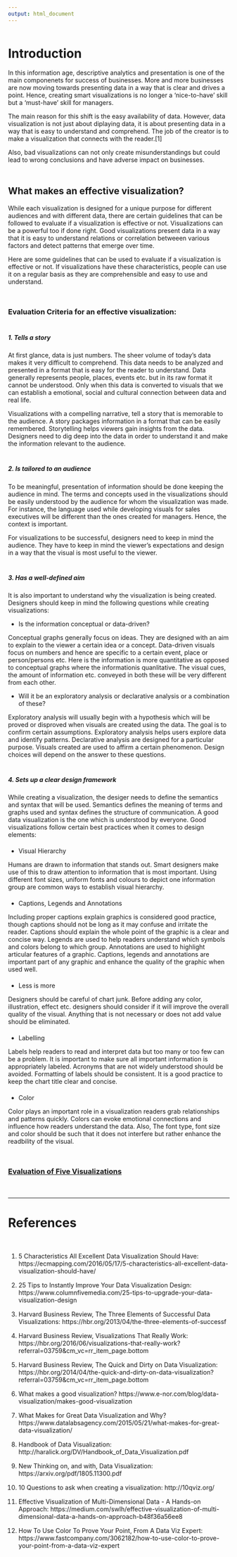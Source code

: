 ```yaml
---
output: html_document
---
```


<div style="margin-bottom:50px;"></div>
# Introduction

In this information age, descriptive analytics and presentation is one of the main componenets for success of businesses. More and more businesses are now moving towards presenting data in a way that is clear and drives a point. Hence, creating smart visualizations is no longer a 'nice-to-have' skill but a 'must-have' skill for managers.

The main reason for this shift is the easy availability of data. However, data visualization is not just about diplaying data, it is about presenting data in a way that is easy to understand and comprehend. The job of the creator is to make a visualization that connects with the reader.[1]

Also, bad visualizations can not only create misunderstandings but could lead to wrong conclusions and have adverse impact on businesses.

<div style="margin-bottom:50px;"></div>
## What makes an effective visualization?

While each visualization is designed for a unique purpose for different audiences and with different data, there are certain guidelines that can be followed to evaluate if a visualization is effective or not. Visualizations can be a powerful too if done right. Good visualizations present data in a way that it is easy to understand relations or correlation betweeen various factors and detect patterns that emerge over time. 

Here are some guidelines that can be used to evaluate if a visualization is effective or not. If visualizations have these characteristics, people can use it on a regular basis as they are comprehensible and easy to use and understand.

<div style="margin-bottom:50px;"></div>
### Evaluation Criteria for an effective visualization:
<div style="margin-bottom:40px;"></div>

##### **1. Tells a story**

At first glance, data is just numbers. The sheer volume of today's data makes it very difficult to comprehend. This data needs to be analyzed and presented in a format that is easy for the reader to understand. Data generally represents people, places, events etc. but in its raw format it cannot be understood. Only when this data is converted to visuals that we can establish a emotional, social and cultural connection between data and real life. 

Visualizations with a compelling narrative, tell a story that is memorable to the audience. A story packages information in a format that can be easily remembered. Storytelling helps viewers gain insights from the data. Designers need to dig deep into the data in order to understand it and make the information relevant to the audience. 

<div style="margin-bottom:40px;"></div>
##### **2. Is tailored to an audience**

To be meaningful, presentation of information should be done keeping the audience in mind. The terms and concepts used in the visualizations should be easily understood by the audience for whom the visualization was made. For instance, the language used while developing visuals for sales executives will be different than the ones created for managers. Hence, the context is important. 

For visualizations to be successful, designers need to keep in mind the audience. They have to keep in mind the viewer's expectations and design in a way that the visual is most useful to the viewer. 

<div style="margin-bottom:40px;"></div>
##### **3. Has a well-defined aim**

It is also important to understand why the visualization is being created. Designers should keep in mind the following questions while creating visualizations: 
  
  * Is the information conceptual or data-driven? 
  
  Conceptual graphs generally focus on ideas. They are designed with an aim to explain to the viewer a certain idea or a concept. Data-driven visuals focus on numbers and hence are specific to a certain event, place or person/persons etc. Here is the information is more quantitative as opposed to conceptual graphs where the informationis quanlitative. The visual cues, the amount of information etc. conveyed in both these will be very different from each other.
  
  * Will it be an exploratory analysis or declarative analysis or a combination of these? 

  Exploratory analysis will usually begin with a hypothesis which will be proved or disproved when visuals are created using the data. The goal is to confirm certain assumptions. Exploratory analysis helps users explore data and identify patterns. Declarative analysis are designed for a particular purpose. Visuals created are used to affirm a certain phenomenon. Design choices will depend on the answer to these questions.

<div style="margin-bottom:40px;"></div>
##### **4. Sets up a clear design framework**
  
  While creating a visualization, the desiger needs to define the semantics and syntax that will be used. Semantics defines the meaning of terms and graphs used and syntax defines the structure of communication. A good data visualization is the one which is understood by everyone. Good visualizations follow certain best practices when it comes to design elements: 

<div style="margin-bottom:20px;"></div>
  * Visual Hierarchy
  
  Humans are drawn to information that stands out. Smart designers make use of this to draw attention to information that is most important. Using different font sizes, uniform fonts and colours to depict one information group are common ways to establish visual hierarchy. 
  
<div style="margin-bottom:20px;"></div>
  * Captions, Legends and Annotations
  
  Including proper captions explain graphics is considered good practice, though captions should not be long as it may confuse and irritate the reader. Captions should explain the whole point of the graphic is a clear and concise way. Legends are used to help readers understand which symbols and colors belong to which group. Annotations are used to highlight articular features of a graphic. Captions, legends and annotations are important part of any graphic and enhance the quality of the graphic when used well.

<div style="margin-bottom:20px;"></div>  
  * Less is more
  
  Designers should be careful of chart junk. Before adding any color, illustration, effect etc. designers should consider if it will improve the overall quality of the visual. Anything that is not necessary or does not add value should be eliminated. 
 
<div style="margin-bottom:20px;"></div> 
  * Labelling
  
  Labels help readers to read and interpret data but too many or too few can be a problem. It is important to make sure all important information is appropriately labeled. Acronyms that are not widely understood should be avoided. Formatting of labels should be consistent. It is a good practice to keep the chart title clear and concise. 
  <div style="margin-bottom:20px;"></div> 
  * Color
  
  Color plays an important role in a visualization readers grab relationships and patterns quickly. Colors can evoke emotional connections and influence how readers understand the data. Also, The font type, font size and color should be such that it does not interfere but rather enhance the readbility of the visual.

<div style="margin-bottom:50px;"></div>

### [Evaluation of Five Visualizations](Visualizations.html)

<div style="margin-bottom:50px;"></div>
***

# References  
<div style="margin-bottom:50px;"></div>

<div id="div1" ></div>
  1. 5 Characteristics All Excellent Data Visualization Should Have:
     https://ecmapping.com/2016/05/17/5-characteristics-all-excellent-data-visualization-should-have/

<div id="div2" style="margin-bottom:15px;"> </div>

  2. 25 Tips to Instantly Improve Your Data Visualization Design: 
     https://www.columnfivemedia.com/25-tips-to-upgrade-your-data-visualization-design

<div id="div3" style="margin-bottom:15px;"> </div>
     
  3. Harvard Business Review, The Three Elements of Successful Data Visualizations: 
     https://hbr.org/2013/04/the-three-elements-of-successf

<div id="div4" style="margin-bottom:15px;"> </div>
     
  4. Harvard Business Review, Visualizations That Really Work: 
     https://hbr.org/2016/06/visualizations-that-really-work?referral=03759&cm_vc=rr_item_page.bottom

<div id="div5" style="margin-bottom:15px;"> </div>
     
  5. Harvard Business Review, The Quick and Dirty on Data Visualization:
     https://hbr.org/2014/04/the-quick-and-dirty-on-data-visualization?referral=03759&cm_vc=rr_item_page.bottom

<div id="div6" style="margin-bottom:15px;"> </div>
     
  6. What makes a good visualization?
     https://www.e-nor.com/blog/data-visualization/makes-good-visualization

<div id="div7" style="margin-bottom:15px;"> </div>
     
  7. What Makes for Great Data Visualization and Why?
     https://www.datalabsagency.com/2015/05/21/what-makes-for-great-data-visualization/

<div id="div8" style="margin-bottom:15px;"> </div>
     
  8. Handbook of Data Visualization:
     http://haralick.org/DV/Handbook_of_Data_Visualization.pdf

<div id="div9" style="margin-bottom:15px;"> </div>
  
  9. New Thinking on, and with, Data Visualization:
     https://arxiv.org/pdf/1805.11300.pdf

<div id="div10" style="margin-bottom:15px;"> </div>
     
  10. 10 Questions to ask when creating a visualization:
      http://10qviz.org/

<div id="div11" style="margin-bottom:15px;"> </div>
      
  11. Effective Visualization of Multi-Dimensional Data - A Hands-on Approach:
      https://medium.com/swlh/effective-visualization-of-multi-dimensional-data-a-hands-on-approach-b48f36a56ee8

<div id="div12" style="margin-bottom:15px;"> </div>
  12. How To Use Color To Prove Your Point, From A Data Viz Expert:
      https://www.fastcompany.com/3062182/how-to-use-color-to-prove-your-point-from-a-data-viz-expert
  
  
